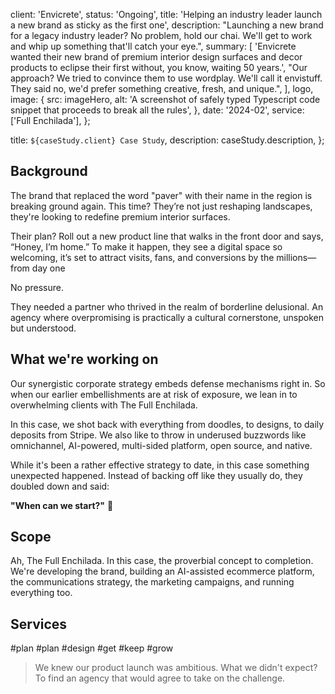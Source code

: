 

  client: 'Envicrete',
  status: 'Ongoing',
  title:
    'Helping an industry leader launch a new brand as sticky as the first one',
  description:
    "Launching a new brand for a legacy industry leader? No problem, hold our chai. We'll get to work and whip up something that'll catch your eye.",
  summary: [
    'Envicrete wanted their new brand of premium interior design surfaces and decor products to eclipse their first without, you know, waiting 50 years.',
    "Our approach? We tried to convince them to use wordplay. We'll call it envistuff. They said no, we'd prefer something creative, fresh, and unique.",
  ],
  logo,
  image: {
    src: imageHero,
    alt: 'A screenshot of safely typed Typescript code snippet that proceeds to break all the rules',
  },
  date: '2024-02',
  service: ['Full Enchilada'],
};

  title: `${caseStudy.client} Case Study`,
  description: caseStudy.description,
};

## Background

The brand that replaced the word "paver" with their name in the region is breaking ground again. This time? They’re not just reshaping landscapes, they're looking to redefine premium interior surfaces.

Their plan? Roll out a new product line that walks in the front door and says, “Honey, I’m home.” To make it happen, they see a digital space so welcoming, it’s set to attract visits, fans, and conversions by the millions—from day one

No pressure.

They needed a partner who thrived in the realm of borderline delusional. An agency where overpromising is practically a cultural cornerstone, unspoken but understood.

## What we're working on

Our synergistic corporate strategy embeds defense mechanisms right in. So when our earlier embellishments are at risk of exposure, we lean in to overwhelming clients with The Full Enchilada.

In this case, we shot back with everything from doodles, to designs, to daily deposits from Stripe. We also like to throw in underused buzzwords like omnichannel, AI-powered, multi-sided platform, open source, and native.

While it's been a rather effective strategy to date, in this case something unexpected happened. Instead of backing off like they usually do, they doubled down and said:

**"When can we start?"** 🫠

## Scope

Ah, The Full Enchilada. In this case, the proverbial concept to completion. We're developing the brand, building an AI-assisted ecommerce platform, the communications strategy, the marketing campaigns, and running everything too.

## Services

<TagList>
  <TagListItem>#plan</TagListItem>
  <TagListItem>#plan</TagListItem>
  <TagListItem>#design</TagListItem>
  <TagListItem>#get</TagListItem>
  <TagListItem>#keep</TagListItem>
  <TagListItem>#grow</TagListItem>
</TagList>

<Blockquote author={{ name: 'Saud A.', role: 'Director' }}>
  We knew our product launch was ambitious. What we didn't expect? To find an
  agency that would agree to take on the challenge.
</Blockquote>

<StatList>
  <StatListItem value="100%" label="Madness" />
  <StatListItem value="1,000%" label="M.O.M. Engagement" />
  <StatListItem value="300%" label="M.O.M. Organic Traffic" />
  <StatListItem value="$1,200" label="Average Order Value" />
  <StatListItem value="100%" label="Customer Expansion Rate" />
  <StatListItem value="90" label="Net Promoter Score" />
</StatList>
